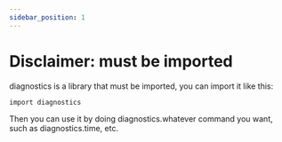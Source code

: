 ```yaml
---
sidebar_position: 1
---
```


# Disclaimer: must be imported

diagnostics is a library that must be imported, you can import it like this:

```txt title="example.ces"
import diagnostics
```

Then you can use it by doing diagnostics.whatever command you want, such as diagnostics.time, etc.